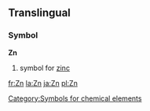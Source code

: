 ==Translingual==
===Symbol===
'''Zn'''
#{{chemistry}} symbol for [[zinc]]
[[Category:Symbols for chemical elements]]

[[fr:Zn]]
[[la:Zn]]
[[ja:Zn]]
[[pl:Zn]]
